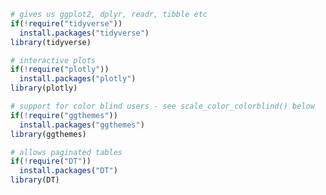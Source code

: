 ```r
# gives us ggplot2, dplyr, readr, tibble etc
if(!require("tidyverse"))
  install.packages("tidyverse")
library(tidyverse)

# interactive plots
if(!require("plotly"))
  install.packages("plotly")
library(plotly)

# support for color blind users - see scale_color_colorblind() below
if(!require("ggthemes"))
  install.packages("ggthemes")
library(ggthemes)

# allows paginated tables
if(!require("DT"))
  install.packages("DT")
library(DT)
```

